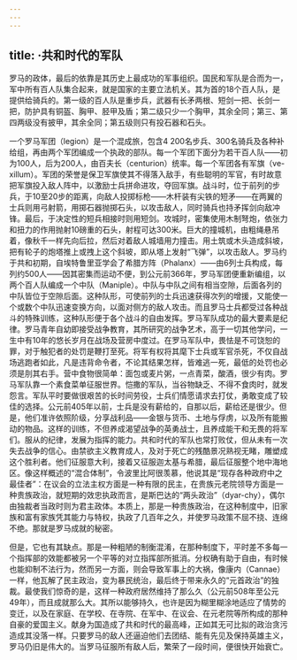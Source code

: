 ```yaml
---
---
---
```

title: ·共和时代的军队
---




罗马的政体，最后的依靠是其历史上最成功的军事组织。国民和军队是合而为一，军中所有百人队集合起来，就是国家的主要立法机关。其为首的18个百人队，是提供给骑兵的。第一级的百人队是重步兵，武器有长矛两根、短剑一把、长剑一把，防护具有铜盔、胸甲、胫甲及盾；第二级只少一个胸甲，其余全同；第三、第四两级没有披甲，其余全同；第五级则只有投石器和石头。

一个罗马军团（legion）是一个混成旅，包含4 200名步兵、300名骑兵及各种补给组，再由两个军团编成一个执政的部队。每一个军团下面分为若干百人队——初为100人，后为200人，由百夫长（centurion）统率。每一个军团各有军旗（ve-xillum）。军团的荣誉是保卫军旗使其不得落入敌手，有些聪明的军官，有时故意把军旗投入敌人阵中，以激励士兵拼命进攻，夺回军旗。战斗时，位于前列的步兵，于10至20步的距离，向敌人投掷标枪——木杆装有尖铁的短矛——在两翼的士兵则用弓射箭，用掷石器抛掷石头，以攻击敌人，同时骑兵也持矛挥剑向敌冲锋。最后，于决定性的短兵相接时则用短剑。攻城时，密集使用木制弩炮，依张力和扭力的作用抛射10磅重的石头，射程可达300米。巨大的撞城机，由粗绳悬吊着，像秋千一样先向后拉，然后对着敌人城墙用力撞击。用土筑或木头造成斜坡，把有轮子的炮塔推上或拽上这个斜坡，即从塔上发射“飞弹”，以攻击敌人。罗马约于共和初期，自埃特鲁里亚学会了希腊方阵（Phalanx）——由6列士兵构成，每列约500人——因其密集而运动不便，到公元前366年，罗马军团便重新编组，以两个百人队编成一个中队（Maniple）。中队与中队之间有相当空隙，后面各列的中队皆位于空隙后面。这种队形，可使前列的士兵迅速获得次列的增援，又能使一个或数个中队迅速变换方向，以面对侧方的敌人攻击。而且罗马士兵都受过各种战斗的特殊训练，这种队形便于各个战斗的自由发挥。罗马军队成功的最大要素是纪律。罗马青年自幼即接受战争教育，其所研究的战争艺术，高于一切其他学问，一生中有10年的悠长岁月在战场及营房中度过。在罗马军队中，畏怯是不可饶恕的罪，对于触犯者的处罚是鞭打至死。将军有权将其麾下士兵或军官杀死，不仅自战场逃跑者如此，凡是违背命令者，不论其结果怎样，皆难逃一死，最低的处罚也必须是刖其右手。营中食物很简单：面包或麦片粥，一点青菜，酸酒，很少有肉。罗马军队靠一个素食菜单征服世界。恺撒的军队，当谷物缺乏、不得不食肉时，就发怨言。军队平时要做很艰苦的长时间劳役，士兵们情愿请求去打仗，勇敢变成了较佳的选择。公元前405年以前，士兵是没有薪给的，自那以后，薪给还是很少。但是，他们准许依照阶级，分享战利品——金银与货币、土地与俘虏，以及所有能搬动的物品。这样的训练，不但养成渴望战争的英勇战士，且养成能干和无畏的将军们。服从的纪律，发展为指挥的能力。共和时代的军队也常打败仗，但从未有一次失去战争的信心。由禁欲主义教育成人，及对于死亡的残酷景况熟视无睹，雕塑成这个胜利者。他们征服意大利，接着又征服迦太基与希腊，最后征服整个地中海地区。像这样概述的“混合体制”，令波里比阿很羡慕，他说其是“现存各种政府中之最佳者”：在议会的立法主权方面是一种有限的民主，在贵族元老院领导方面是一种贵族政治，就短期的效忠执政而言，是斯巴达的“两头政治”（dyar-chy），偶尔由独裁者当政时则为君主政体。本质上，那是一种贵族政治，在这种制度中，旧家族和富有家族凭其能力与特权，执政了几百年之久，并使罗马政策不屈不挠、连绵不绝。那就是罗马成就的秘密。

但是，它也有其缺点。那是一种粗陋的制衡混淆，在那种制度下，平时差不多每一个指挥部的效能都被另一个平等的对立指挥部所抵消。分权确有助于自由，有时候也能抑制不法行为，然而另一方面，则会导致军事上的大祸，像康内（Cannae）一样，他瓦解了民主政治，变为暴民统治，最后终于带来永久的“元首政治”的独裁。最使我们惊奇的是，这样一种政府居然维持了那么久（公元前508年至公元49年），而且成就那么大。其所以能够持久，也许是因为糊里糊涂地适应了情势的变迁，以及在家庭、在学校、在寺院、在军中、在议会、在元老院等所构成的那种自豪的爱国主义。献身为国造成了共和时代的最高峰，正如其无可比拟的政治贪污造成其没落一样。只要罗马的敌人还逼迫他们去团结、能有先见及保持英雄主义，罗马仍旧是伟大的。当罗马征服所有敌人后，繁荣了一段时间，便很快开始衰亡。